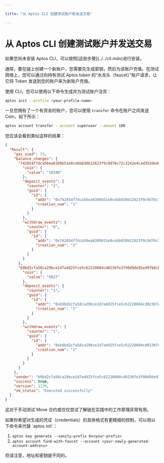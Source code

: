 ```yaml
---

title: "从 Aptos CLI 创建测试账户和发送交易"

---
```



# 从 Aptos CLI 创建测试账户并发送交易

<Callout type="info" emoji="ℹ️">
如果您尚未安装 Aptos CLI，可以按照[这些步骤](../../cli.mdx)进行安装。
</Callout>

通常，要在链上创建一个新账户，您需要先生成密钥，然后为该账户充值。在测试网络上，您可以通过向持有测试 Aptos token 的“水龙头（faucet）”账户请求，让它将 Token 发送到您的账户来为新账户充值。

使用 CLI，您可以使用以下命令生成并为测试账户注资：

```bash filename="Terminal"
aptos init --profile <your-profile-name>
```

一旦您拥有了一个有资金的账户，您可以使用 `transfer` 命令在账户之间发送 Coin，如下所示：

```bash filename="Terminal"
aptos account transfer --account superuser --amount 100
```

您应该会看到类似这样的结果：

```json filename="Output"
{
  "Result": {
    "gas_used": 73,
    "balance_changes": {
      "742854f7dca56ea6309b51e8cebb830b12623f9c9d76c72c3242e4cad353dedc": {
        "coin": {
          "value": "10100"
        },
        "deposit_events": {
          "counter": "2",
          "guid": {
            "id": {
              "addr": "0x742854f7dca56ea6309b51e8cebb830b12623f9c9d76c72c3242e4cad353dedc",
              "creation_num": "1"
            }
          }
        },
        "withdraw_events": {
          "counter": "0",
          "guid": {
            "id": {
              "addr": "0x742854f7dca56ea6309b51e8cebb830b12623f9c9d76c72c3242e4cad353dedc",
              "creation_num": "2"
            }
          }
        }
      },
      "b9bd2cfa58ca29bce1d7add25fce5c62220604cd0236fe3f90d9de91ed9fb8cb": {
        "coin": {
          "value": "9827"
        },
        "deposit_events": {
          "counter": "1",
          "guid": {
            "id": {
              "addr": "0xb9bd2cfa58ca29bce1d7add25fce5c62220604cd0236fe3f90d9de91ed9fb8cb",
              "creation_num": "1"
            }
          }
        },
        "withdraw_events": {
          "counter": "1",
          "guid": {
            "id": {
              "addr": "0xb9bd2cfa58ca29bce1d7add25fce5c62220604cd0236fe3f90d9de91ed9fb8cb",
              "creation_num": "2"
            }
          }
        }
      }
    },
    "sender": "b9bd2cfa58ca29bce1d7add25fce5c62220604cd0236fe3f90d9de91ed9fb8cb",
    "success": true,
    "version": 1139,
    "vm_status": "Executed successfully"
  }
}
```

这对于手动测试 Move 合约或仅仅尝试了解链在实践中的工作原理非常有用。

<Callout type="info" emoji="ℹ️">
如果你希望对生成的凭证（credentials）的具体格式有更精细的控制，可以用以下命令来代替 `aptos init`：

1. `aptos key generate --vanity-prefix 0x<your-prefix>`
2. `aptos account fund-with-faucet --account <your-newly-generated-account-address>`

但请注意，地址和密钥是不同的。
</Callout>
